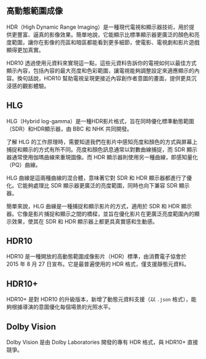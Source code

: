 ﻿---
sidebar_position: 6
---

## 高動態範圍成像

HDR（High Dynamic Range Imaging）是一種現代電視和顯示器技術，用於提供更豐富、逼真的影像效果。簡單地說，它能顯示比標準顯示器更廣泛的顏色和亮度範圍，讓你在影像的亮區和暗區都能看到更多細節，使電影、電視劇和影片遊戲顯得更加真實。

HDR10 透過使用元資料來實現這一點，這些元資料告訴你的電視如何以最佳方式顯示內容，包括內容的最大亮度和色彩範圍，讓電視能夠調整設定來適應顯示的內容。換句話說，HDR10 幫助電視呈現更接近內容創作者意圖的畫面，提供更具沉浸感的觀影體驗。

## HLG

HLG（Hybrid log-gamma）是一種HDR影片格式，旨在同時優化標準動態範圍（SDR）和HDR顯示器，由 BBC 和 NHK 共同開發。

了解 HLG 的工作原理時，需要知道我們在影片中感知亮度和顏色的方式與屏幕上捕捉和顯示的方式有所不同。亮度和顏色訊息通常以對數曲線捕捉，而 SDR 顯示器通常使用伽瑪曲線來重現圖像。而 HDR 顯示器則使用另一種曲線，即感知量化（PQ）曲線。

HLG 曲線是這兩種曲線的混合體，意味著它對 SDR 和 HDR 顯示器都進行了優化。它能夠處理比 SDR 顯示器更廣泛的亮度範圍，同時也向下兼容 SDR 顯示器。

簡單來說，HLG 曲線是一種捕捉和顯示影片的方式，適用於 SDR 和 HDR 顯示器。它像是影片捕捉和顯示之間的橋樑，並旨在優化影片在更廣泛亮度範圍內的顯示效果，使其在 SDR 和 HDR 顯示器上都更具真實感和生動感。

## HDR10

HDR10 是一種開放的高動態範圍成像影片（HDR）標準，由消費電子協會於 2015 年 8 月 27 日宣布。它是最普遍使用的 HDR 格式，僅支援靜態元資料。

## HDR10+

HDR10+ 是對 HDR10 的升級版本，新增了動態元資料支援（以 `.json` 格式），能夠根據導演的意圖優化每個場景的光照水平。

## Dolby Vision

Dolby Vision 是由 Dolby Laboratories 開發的專有 HDR 格式，與 HDR10+ 直接競爭。
